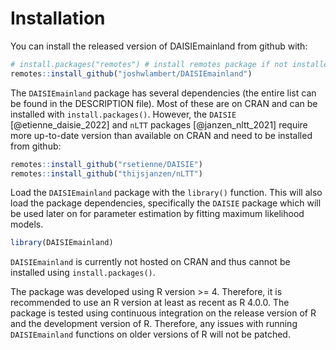 # Installation {#Installation}

You can install the released version of DAISIEmainland from github with:

```r
# install.packages("remotes") # install remotes package if not installed
remotes::install_github("joshwlambert/DAISIEmainland")
```

The `DAISIEmainland` package has several dependencies (the entire list can be
found in the DESCRIPTION file). Most of these are on CRAN and can be installed with
`install.packages()`. However, the `DAISIE` [@etienne_daisie_2022] and `nLTT` packages [@janzen_nltt_2021] require more up-to-date version than available on
CRAN and need to be installed from github:

```r
remotes::install_github("rsetienne/DAISIE")
remotes::install_github("thijsjanzen/nLTT")
```

Load the `DAISIEmainland` package with the `library()` function. This will also
load the package dependencies, specifically the `DAISIE` package which will be
used later on for parameter estimation by fitting maximum likelihood models.

```r
library(DAISIEmainland)
```

`DAISIEmainland` is currently not hosted on CRAN and thus cannot be installed
using `install.packages()`.

The package was developed using R version >= 4. Therefore, it is recommended to 
use an R version at least as recent as R 4.0.0. The package is tested using
continuous integration on the release version of R and the development version
of R. Therefore, any issues with running `DAISIEmainland` functions on older
versions of R will not be patched.
